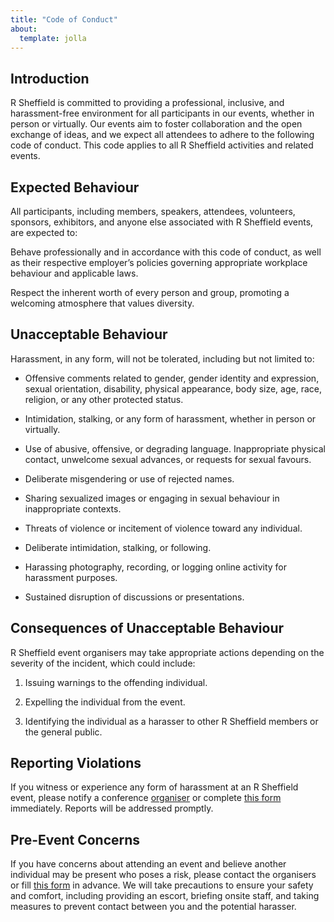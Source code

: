 ```yaml
---
title: "Code of Conduct"
about:
  template: jolla
---
```

::: {style="text-align: left;"}

## Introduction

R Sheffield is committed to providing a professional, inclusive, and harassment-free environment for all participants in
our events, whether in person or virtually. Our events aim to foster collaboration and the open exchange of ideas, and
we expect all attendees to adhere to the following code of conduct. This code applies to all R Sheffield activities and
related events.

## Expected Behaviour

All participants, including members, speakers, attendees, volunteers, sponsors, exhibitors, and anyone else associated
with R Sheffield events, are expected to:

Behave professionally and in accordance with this code of conduct, as well as their respective employer's policies
governing appropriate workplace behaviour and applicable laws.

Respect the inherent worth of every person and group, promoting a welcoming atmosphere that values diversity.

## Unacceptable Behaviour

Harassment, in any form, will not be tolerated, including but not limited to:

- Offensive comments related to gender, gender identity and expression, sexual orientation, disability, physical
  appearance, body size, age, race, religion, or any other protected status.

- Intimidation, stalking, or any form of harassment, whether in person or virtually.

- Use of abusive, offensive, or degrading language. Inappropriate physical contact, unwelcome sexual advances, or
  requests for sexual favours.

- Deliberate misgendering or use of rejected names.

- Sharing sexualized images or engaging in sexual behaviour in inappropriate contexts.

- Threats of violence or incitement of violence toward any individual.

- Deliberate intimidation, stalking, or following.

- Harassing photography, recording, or logging online activity for harassment purposes.

- Sustained disruption of discussions or presentations.

## Consequences of Unacceptable Behaviour

R Sheffield event organisers may take appropriate actions depending on the severity of the incident, which could
include:

1. Issuing warnings to the offending individual.

2. Expelling the individual from the event.

3. Identifying the individual as a harasser to other R Sheffield members or the general public.

## Reporting Violations

If you witness or experience any form of harassment at an R Sheffield event, please notify a conference
[organiser](http://www.meetup.com/SheffieldR-Sheffield-R-Users-Group/) or complete [this
form](https://docs.google.com/forms/d/e/1FAIpQLScinCbE3orbodtTkG-q3wg_IT1ZDJifHWbYdkgkuYxVO7uj9w/viewform)
immediately. Reports will be addressed promptly.

## Pre-Event Concerns

If you have concerns about attending an event and believe another individual may be present who poses a risk, please
contact the organisers or fill [this
form](https://docs.google.com/forms/d/e/1FAIpQLScinCbE3orbodtTkG-q3wg_IT1ZDJifHWbYdkgkuYxVO7uj9w/viewform) in
advance. We will take precautions to ensure your safety and comfort, including providing an escort, briefing onsite
staff, and taking measures to prevent contact between you and the potential harasser.

:::
